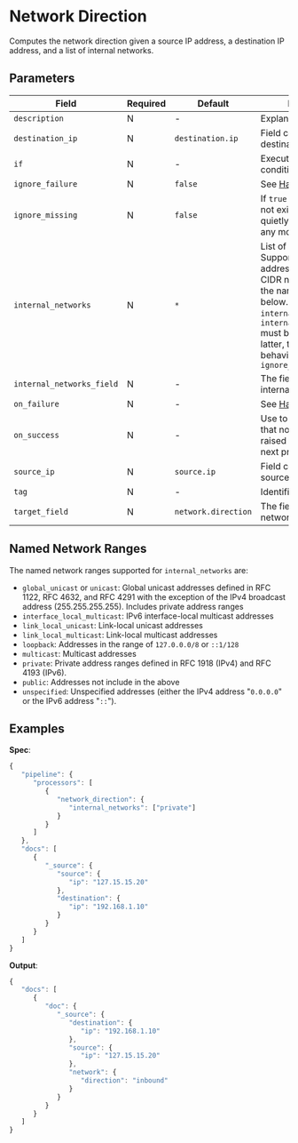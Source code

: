 
# Network Direction

<Synopsis>
Computes the network direction given a source IP address, a destination IP address, and a list of internal networks.
</Synopsis>

## Parameters

|Field|Required|Default|Description|
|---|---|---|---|
|`description`|N|-|Explanatory note|
|`destination_ip`|N|`destination.ip`|Field containing the destination address|
|`if`|N|-|Execute on this condition|
|`ignore_failure`|N|`false`|See [Handling Failures](../handling-failures.mdx)|
|`ignore_missing`|N|`false`|If `true` and `field` does not exist or is `null`, exit quietly without making any modifications|
|`internal_networks`|N|`*`|List of internal networks. Supports IPv4 and IPv6 addresses and ranges in CIDR notation, as well as the named ranges listed below. Only `internal_networks` or `internal_networks_field` must be specified. If the latter, then follows the behavior of `ignore_missing`|
|`internal_networks_field`|N|-|The field containing the internal networks|
|`on_failure`|N|-|See [Handling Failures](../handling-failures.mdx)|
|`on_success`|N|-|Use to inform the user that no errors were raised or to specify the next processor to run|
|`source_ip`|N|`source.ip`|Field containing the source address|
|`tag`|N|-|Identifier|
|`target_field`|N|`network.direction`|The field to assign the network direction|

## Named Network Ranges

The named network ranges supported for `internal_networks` are:

* `global_unicast` or `unicast`: Global unicast addresses defined in RFC 1122, RFC 4632, and RFC 4291 with the exception of the IPv4 broadcast address (255.255.255.255). Includes private address ranges
* `interface_local_multicast`: IPv6 interface-local multicast addresses
* `link_local_unicast`: Link-local unicast addresses
* `link_local_multicast`: Link-local multicast addresses
* `loopback`: Addresses in the range of `127.0.0.0/8` or `::1/128`
* `multicast`: Multicast addresses
* `private`: Private address ranges defined in RFC 1918 (IPv4) and RFC 4193 (IPv6).
* `public`: Addresses not include in the above
* `unspecified`: Unspecified addresses (either the IPv4 address "`0.0.0.0`" or the IPv6 address "`::`").

## Examples

**Spec**:

```js
{
   "pipeline": {
      "processors": [
         {
            "network_direction": {
               "internal_networks": ["private"]
            }
         }
      ]
   },
   "docs": [
      {
         "_source": {
            "source": {
               "ip": "127.15.15.20"
            },
            "destination": {
               "ip": "192.168.1.10"
            }
         }
      }
   ]
}
```

**Output**:

```js
{
   "docs": [
      {
         "doc": {
            "_source": {
               "destination": {
                  "ip": "192.168.1.10"
               },
               "source": {
                  "ip": "127.15.15.20"
               },
               "network": {
                  "direction": "inbound"
               }
            }
         }
      }
   ]
}
```
